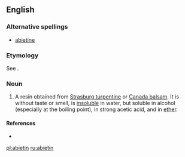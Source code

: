 {{also|abiétin}}

==English==

===Alternative spellings===
* [[abietine]]

===Etymology===
See {{term|abietene}}.

===Noun===
{{en-noun}}

# {{organic chemistry}} A resin obtained from [[Strasburg turpentine]] or [[Canada balsam]]. It is without taste or smell, is [[insoluble]] in water, but soluble in alcohol (especially at the boiling point), in strong acetic acid, and in [[ether]].

====References====
* {{R:1913}}

[[pl:abietin]]
[[ru:abietin]]